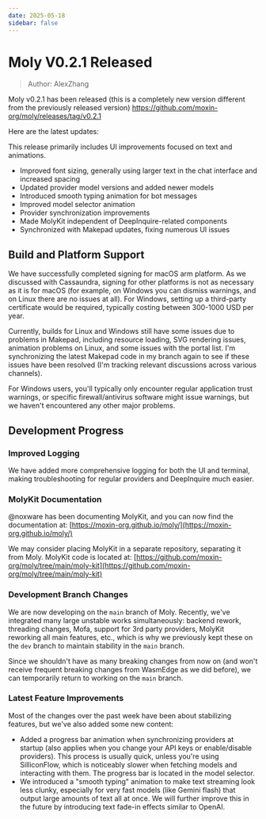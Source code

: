 ```yaml
---
date: 2025-05-18
sidebar: false
---
```


# Moly V0.2.1 Released

> Author: AlexZhang

Moly v0.2.1 has been released (this is a completely new version different from the previously released version) https://github.com/moxin-org/moly/releases/tag/v0.2.1

Here are the latest updates:

This release primarily includes UI improvements focused on text and animations.

- Improved font sizing, generally using larger text in the chat interface and increased spacing
- Updated provider model versions and added newer models
- Introduced smooth typing animation for bot messages
- Improved model selector animation
- Provider synchronization improvements
- Made MolyKit independent of DeepInquire-related components
- Synchronized with Makepad updates, fixing numerous UI issues

## Build and Platform Support

We have successfully completed signing for macOS arm platform. As we discussed with Cassaundra, signing for other platforms is not as necessary as it is for macOS (for example, on Windows you can dismiss warnings, and on Linux there are no issues at all). For Windows, setting up a third-party certificate would be required, typically costing between 300-1000 USD per year.

Currently, builds for Linux and Windows still have some issues due to problems in Makepad, including resource loading, SVG rendering issues, animation problems on Linux, and some issues with the portal list. I'm synchronizing the latest Makepad code in my branch again to see if these issues have been resolved (I'm tracking relevant discussions across various channels).

For Windows users, you'll typically only encounter regular application trust warnings, or specific firewall/antivirus software might issue warnings, but we haven't encountered any other major problems.

## Development Progress

### Improved Logging

We have added more comprehensive logging for both the UI and terminal, making troubleshooting for regular providers and DeepInquire much easier.

### MolyKit Documentation

@noxware has been documenting MolyKit, and you can now find the documentation at: [https://moxin-org.github.io/moly/](https://moxin-org.github.io/moly/)

We may consider placing MolyKit in a separate repository, separating it from Moly. MolyKit code is located at: [https://github.com/moxin-org/moly/tree/main/moly-kit](https://github.com/moxin-org/moly/tree/main/moly-kit)

### Development Branch Changes

We are now developing on the `main` branch of Moly. Recently, we've integrated many large unstable works simultaneously: backend rework, threading changes, Mofa, support for 3rd party providers, MolyKit reworking all main features, etc., which is why we previously kept these on the `dev` branch to maintain stability in the `main` branch.

Since we shouldn't have as many breaking changes from now on (and won't receive frequent breaking changes from WasmEdge as we did before), we can temporarily return to working on the `main` branch.

### Latest Feature Improvements

Most of the changes over the past week have been about stabilizing features, but we've also added some new content:

- Added a progress bar animation when synchronizing providers at startup (also applies when you change your API keys or enable/disable providers). This process is usually quick, unless you're using SilliconFlow, which is noticeably slower when fetching models and interacting with them. The progress bar is located in the model selector.
- We introduced a "smooth typing" animation to make text streaming look less clunky, especially for very fast models (like Gemini flash) that output large amounts of text all at once. We will further improve this in the future by introducing text fade-in effects similar to OpenAI.